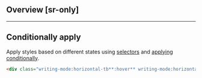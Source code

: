 ## Overview [sr-only]
<Overview/>

---

## Conditionally apply
Apply styles based on different states using [selectors](/guide/state-selectors) and [applying conditionally](/guide/applying-conditionally).
```html
<div class="writing-mode:horizontal-tb**:hover** writing-mode:horizontal-tb**@sm** writing-mode:horizontal-tb**@dark** writing-mode:horizontal-tb**@print**">…</div>
```

